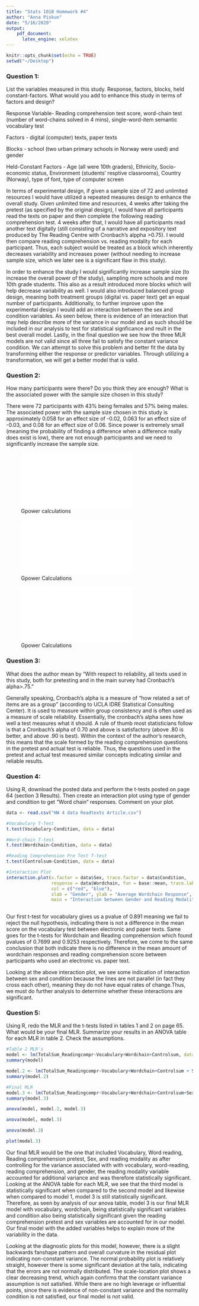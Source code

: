 ```yaml
---
title: "Stats 101B Homework #4"
author: "Anna Piskun"
date: "5/16/2020"
output: 
    pdf_document:
      latex_engine: xelatex
---
```


```r
knitr::opts_chunk$set(echo = TRUE)
setwd("~/Desktop")
```

### Question 1: 

List the variables measured in this study. Response, factors, blocks, held constant-factors. What would you add to enhance this study in terms of factors and design?

Response Variable- Reading comprehension test score, word-chain test (number of word-chains solved in 4 mins), single-word-item semantic vocabulary test

Factors - digital (computer) texts, paper texts

Blocks - school (two urban primary schools in Norway were used) and gender 

Held-Constant Factors - Age (all were 10th graders), Ethnicity, Socio-economic status, Environment (students' resptive classrooms), Country (Norway), type of font, type of computer screen


In terms of experimental design, if given a sample size of 72 and unlimited resources I would have utilized a repeated measures design to enhance the overall study. Given unlimited time and resources, 4 weeks after taking the pretest (as specified by the original design), I would have all participants read the texts on paper and then complete the following reading comprehension test. 4 weeks after that, I would have all participants read another text digitally (still consisting of a narrative and expository text produced by The Reading Centre with Cronbach's alppha >0.75). I would then compare reading comprehension vs. reading modality for each participant. Thus, each subject would be treated as a block which inherently decreases variability and increases power (without needing to increase sample size, which we later see is a significant flaw in this study). 

In order to enhance the study I would significantly increase sample size (to increase the overall power of the study), sampling more schools and more 10th grade students. This also as a result introduced more blocks which will help decrease variability as well. I would also introduced balanced group design, meaning both treatment groups (digital vs. paper text) get an equal number of participants. Additionally, to further improve upon the experimental design I would add an interaction between the sex and condition variables. As seen below, there is evidence of an interaction that may help describe more of the variance in our model and as such should be included in our analysis to test for statistical signficance and reult in the best overall model. Lastly, in the final question we see how the three MLR models are not valid since all three fail to satisfy the constant variance condition. We can attempt to solve this problem and better fit the data by transforming either the response or predictor variables. Through utilizing a transformation, we will get a better model that is valid. 

### Question 2: 

How many participants were there? Do you think they are enough? What is the associated power with the sample size chosen in this study?

There were 72 participants with 43% being females and 57% being males. The associated power with the sample size chosen in this study is approximately 0.058 for an effect size of -0.02, 0.063 for an effect size of -0.03, and 0.08 for an effect size of 0.06. Since power is extremely small (meaning the probability of finding a difference when a difference really does exist is low), there are not enough participants and we need to significantly increase the sample size. 

<p>
![Gpower calculations](/Users/annapiskun/Desktop/hw4.1.pdf)
<p>


<p>
![Gpower Calculations](/Users/annapiskun/Desktop/hw4.2.pdf)
<p>

<p>
![Gpower Calculations](/Users/annapiskun/Desktop/hw4.3.pdf)
<p>

### Question 3: 

What does the author mean by “With respect to reliability, all texts used in this study, both for pretesting and in the main survey had Cronbach’s alpha>.75.”

Generally speaking, Cronbach's alpha is a measure of "how related a set of items are as a group" (according to UCLA IDRE Statistical Consulting Center). It is used to measure within group consistency and is often used as a measure of scale reliability. Essentially, the cronbach's alpha sees how well a test measures what it should. A rule of thumb most statisticians follow is that a Cronbach's alpha of 0.70 and above is satisfactory (above .80 is better, and above .90 is best). Within the context of the author's research, this means that the scale formed by the reading comprehension questions in the pretest and actual test is reliable. Thus, the questions used in the pretest and actual test measured similar concepts indicating similar and reliable results. 


### Question 4: 

Using R, download the posted data and perform the t-tests posted on page 64 (section 3 Results). Then create an interaction plot using type of gender and condition to get “Word chain“ responses. Comment on your plot.

```r
data <- read.csv("HW 4 data Readtexts Article.csv")

#Vocabulary T-Test 
t.test(Vocabulary~Condition, data = data)

#Word-chain T-test 
t.test(Wordchain~Condition, data = data)

#Reading Comprehension Pre Test T-test 
t.test(Controlsum~Condition, data = data)

#Interaction Plot
interaction.plot(x.factor = data$Sex, trace.factor = data$Condition, 
                 response = data$Wordchain, fun = base::mean, trace.label = "Reading Modality", 
                 col = c("red", "blue"), 
                 xlab = "Gender", ylab = "Average Wordchain Response", 
                 main = "Interaction between Gender and Reading Modality") 
        
```

Our first t-test for vocabulary gives us a pvalue of 0.891 meaning we fail to reject the null hypothesis, indicating there is not a difference in the mean score on the vocabulary test between electronic and paper texts. Same goes for the t-tests for Wordchain and Reading comprehension which found pvalues of 0.7699 and 0.9253 respectively. Therefore, we come to the same conclusion that both indicate there is no difference in the mean amount of wordchain responses and reading comprehension score between participants who used an electronic vs. paper text. 

Looking at the above interaction plot, we see some indication of interaction between sex and condition because the lines are not parallel (in fact they cross each other), meaning they do not have equal rates of change.Thus, we must do further analysis to determine whether these interactions are significant. 


### Question 5: 

Using R, redo the MLR and the t-tests listed in tables 1 and 2 on page 65. What would be your final MLR. Summarize your results in an ANOVA table for each MLR in table 2. Check the assumptions. 

```r

#Table 2 MLR's
model <- lm(TotalSum_Readingcompr~Vocabulary+Wordchain+Controlsum, data = data)
summary(model)

model.2 <- lm(TotalSum_Readingcompr~Vocabulary+Wordchain+Controlsum + Sex, data = data)
summary(model.2)

#Final MLR
model.3 <- lm(TotalSum_Readingcompr~Vocabulary+Wordchain+Controlsum+Sex+Condition, data = data)
summary(model.3)

anova(model, model.2, model.3)

anova(model, model.3)

anova(model.3)

plot(model.3)

```


Our final MLR would be the one that included Vocabulary, Word reading, Reading comprehension pretest, Sex, and reading modality as after controlling for the variance associated with with vocabulary, word-reading, reading comprehension, and gender, the reading modality variable accounted for additional variance and was therefore statistically significant. Looking at the ANOVA table for each MLR, we see that the third model is statistically significant when compared to the second model and likewise when compared to model 1, model 3 is still statistically significant. Therefore, as seen by analysis of our anova table, model 3 is our final MLR model with vocabulary, wordchain, being statistically significant variables and condition also being statistically significant given the reading comprehension pretest and sex variables are accounted for in our model. Our final model with the added variables helps to explain more of the variability in the data. 


Looking at the diagnostic plots for this model, however, there is a slight backwards fanshape pattern and overall curvature in the residual plot indicating non-constant variance. The normal probability plot is relatively straight, however there is some significant deviation at the tails, indicating that the errors are not normally distributed. The scale-location plot shows a clear decreasing trend, which again confirms that the constant variance assumption is not satisfied. While there are no high leverage or influential points, since there is evidence of non-constant variance and the normality condition is not satisfied, our final model is not valid.
